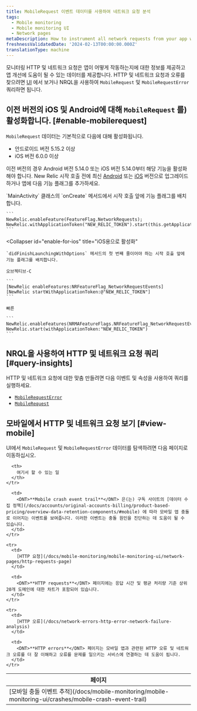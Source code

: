 ```yaml
---
title: MobileRequest 이벤트 데이터를 사용하여 네트워크 요청 분석
tags:
  - Mobile monitoring
  - Mobile monitoring UI
  - Network pages
metaDescription: How to instrument all network requests from your app with Mobile monitoring for Android or iOS.
freshnessValidatedDate: '2024-02-13T00:00:00.000Z'
translationType: machine
---
```


모니터링 HTTP 및 네트워크 요청은 앱이 어떻게 작동하는지에 대한 정보를 제공하고 앱 개선에 도움이 될 수 있는 데이터를 제공합니다. HTTP 및 네트워크 요청과 오류를 찾으려면 [<InlinePopover type="mobile"/>UI](#view-mobile) 에서 보거나 NRQL을 사용하여 `MobileRequest` 및 `MobileRequestError` 쿼리하면 됩니다.

## 이전 버전의 iOS 및 Android에 대해 `MobileRequest` 를) 활성화합니다. [#enable-mobilerequest]

`MobileRequest` 데이터는 기본적으로 다음에 대해 활성화됩니다.

* 안드로이드 버전 5.15.2 이상
* iOS 버전 6.0.0 이상

이전 버전의 경우 Android 버전 5.14.0 또는 iOS 버전 5.14.0부터 해당 기능을 활성화해야 합니다. New Relic 시작 호출 전에 최신 [Android](/docs/mobile-monitoring/new-relic-mobile-android/install-configure/upgrade-android-agent) 또는 [iOS](/docs/mobile-monitoring/new-relic-mobile-ios/installation/upgrade-ios-agent) 버전으로 업그레이드하거나 앱에 다음 기능 플래그를 추가하세요.

<CollapserGroup>
  <Collapser
    id="enable-for-android"
    title="Android용 활성화"
  >
    `MainActivity` 클래스의 `onCreate` 메서드에서 시작 호출 앞에 기능 플래그를 배치합니다.

    ```
    NewRelic.enableFeature(FeatureFlag.NetworkRequests);
    NewRelic.withApplicationToken("NEW_RELIC_TOKEN").start(this.getApplication());
    ```
  </Collapser>

  <Collapser
    id="enable-for-ios"
    title="iOS용으로 활성화"
  >
    `didFinishLaunchingWithOptions` 메서드의 첫 번째 줄이어야 하는 시작 호출 앞에 기능 플래그를 배치합니다.

    오브젝티브-C

    ```
    [NewRelic enableFeatures:NRFeatureFlag_NetworkRequestEvents]
    [NewRelic startWithApplicationToken:@"NEW_RELIC_TOKEN"]
    ```

    빠른

    ```
    NewRelic.enableFeatures(NRMAFeatureFlags.NRFeatureFlag_NetworkRequestEvents)
    NewRelic.start(withApplicationToken:"NEW_RELIC_TOKEN")
    ```
  </Collapser>
</CollapserGroup>

## NRQL을 사용하여 HTTP 및 네트워크 요청 쿼리 [#query-insights]

HTTP 및 네트워크 요청에 대한 맞춤 <InlinePopover type="dashboards"/>만들려면 다음 이벤트 및 속성을 사용하여 쿼리를 실행하세요.

* [`MobileRequestError`](/docs/nrql/nrql-examples/nrql-query-examples-mobile-monitoring/#mobilerequesterror-examples)
* [`MobileRequest`](/docs/nrql/nrql-examples/nrql-query-examples-mobile-monitoring/#mobilerequest-examples)

## 모바일에서 HTTP 및 네트워크 요청 보기 [#view-mobile]

UI에서 `MobileRequest` 및 `MobileRequestError` 데이터를 탐색하려면 다음 페이지로 이동하십시오.

<table>
  <thead>
    <tr>
      <th style={{ width: "200px" }}>
        페이지
      </th>

      <th>
        여기서 할 수 있는 일
      </th>
    </tr>
  </thead>

  <tbody>
    <tr>
      <td>
        [모바일 충돌 이벤트 추적](/docs/mobile-monitoring/mobile-monitoring-ui/crashes/mobile-crash-event-trail)
      </td>

      <td>
        <DNT>**Mobile crash event trail**</DNT> 은(는) 구독 사이트의 [데이터 수집 정책](/docs/accounts/original-accounts-billing/product-based-pricing/overview-data-retention-components/#mobile) 에 따라 모바일 앱 충돌로 이어지는 이벤트를 보여줍니다. 이러한 이벤트는 충돌 원인을 진단하는 데 도움이 될 수 있습니다.
      </td>
    </tr>

    <tr>
      <td>
        [HTTP 요청](/docs/mobile-monitoring/mobile-monitoring-ui/network-pages/http-requests-page)
      </td>

      <td>
        <DNT>**HTTP requests**</DNT> 페이지에는 응답 시간 및 평균 처리량 기준 상위 20개 도메인에 대한 차트가 포함되어 있습니다.
      </td>
    </tr>

    <tr>
      <td>
        [HTTP 오류](/docs/network-errors-http-error-network-failure-analysis)
      </td>

      <td>
        <DNT>**HTTP errors**</DNT> 페이지는 모바일 앱과 관련된 HTTP 오류 및 네트워크 오류를 더 잘 이해하고 오류를 문제를 일으키는 서비스에 연결하는 데 도움이 됩니다.
      </td>
    </tr>
  </tbody>
</table>
